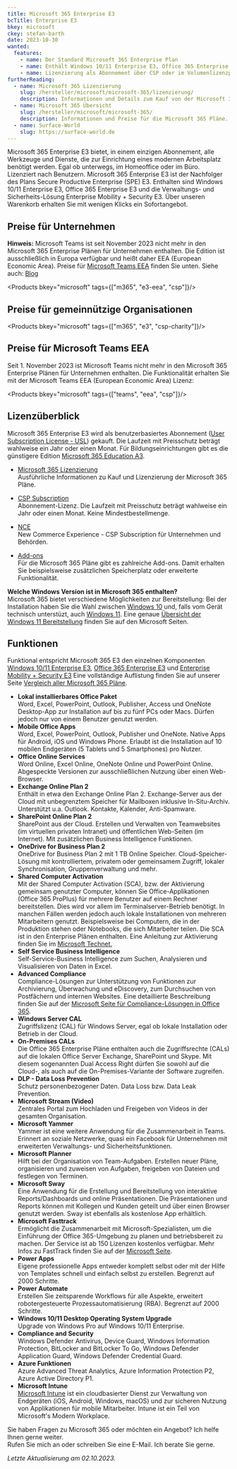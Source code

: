 ```yaml
---
title: Microsoft 365 Enterprise E3
bcTitle: Enterprise E3
bkey: microsoft
ckey: stefan-barth
date: 2023-10-30
wanted:
  features:
    - name: Der Standard Microsoft 365 Enterprise Plan
    - name: Enthält Windows 10/11 Enterprise E3, Office 365 Enterprise E3 und Enterprise Mobility + Security E3
    - name: Lizenzierung als Abonnement über CSP oder im Volumenlizenzprogramm Open Value
furtherReading:
  - name: Microsoft 365 Lizenzierung
    slug: /hersteller/microsoft/microsoft-365/lizenzierung/
    description: Informationen und Details zum Kauf von der Microsoft 365 Pläne.
  - name: Microsoft 365 Übersicht
    slug: /hersteller/microsoft/microsoft-365/
    description: Informationen und Preise für die Microsoft 365 Pläne.
  - name: Surface-World
    slug: https://surface-world.de
---
```




<Intro>

Microsoft 365 Enterprise E3 bietet, in einem einzigen Abonnement, alle Werkzeuge und Dienste, die zur Einrichtung eines modernen Arbeitsplatz benötigt werden.
Egal ob unterwegs, im Homeoffice oder im Büro. Lizenziert nach Benutzern. Microsoft 365 Enterprise E3 ist der Nachfolger des Plans Secure Productive Enterprise (SPE) E3.
Enthalten sind Windows 10/11 Enterprise E3, Office 365 Enterprise E3 und die Verwaltungs- und Sicherheits-Lösung Enterprise Mobility + Security E3.
Über unseren Warenkorb erhalten Sie mit wenigen Klicks ein Sofortangebot.

</Intro>

<TOC />


## Preise für Unternehmen

<Info>

**Hinweis:** Microsoft Teams ist seit November 2023 nicht mehr in den Microsoft 365 Enterprise Plänen für Unternehmen enthalten. Die Edition ist ausschließlich in Europa verfügbar und heißt daher EEA (European Economic Area).
Preise für [Microsoft Teams EEA](#preise-für-microsoft-teams-eea) finden Sie unten.
Siehe auch: [Blog](/blog/microsoft-teams-nicht-mehr-bestandteil-von-microsoft-365-enterprise/)

</Info>

<Products bkey="microsoft" tags={["m365", "e3-eea", "csp"]}/>


## Preise für gemeinnützige Organisationen

<Products bkey="microsoft" tags={["m365", "e3", "csp-charity"]}/>


## Preise für Microsoft Teams EEA

Seit 1. November 2023 ist Microsoft Teams nicht mehr in den Microsoft 365 Enterprise Plänen für Unternehmen enthalten. Die Funktionalität erhalten Sie mit der Microsoft Teams EEA (European Economic Area) Lizenz:

<Products bkey="microsoft" tags={["teams", "eea", "csp"]}/>



## Lizenzüberblick

Microsoft 365 Enterprise E3 wird als benutzerbasiertes Abonnement ([User Subscription License - USL](/hersteller/microsoft/microsoft-365/lizenzierung/#user-subscription-license-usl)) gekauft. Die Laufzeit mit Preisschutz beträgt wahlweise ein Jahr oder einen Monat.
Für Bildungseinrichtungen gibt es die günstigere Edition [Microsoft 365 Education A3](/hersteller/microsoft/microsoft-365/education-a3/).

<ArrowList>

- [Microsoft 365 Lizenzierung](/hersteller/microsoft/microsoft-365/lizenzierung/)<br />
  Ausführliche Informationen zu Kauf und Lizenzierung der Microsoft 365 Pläne.

- [CSP Subscription](/hersteller/microsoft/csp/)<br />
  Abonnement-Lizenz. Die Laufzeit mit Preisschutz beträgt wahlweise ein Jahr oder einen Monat. Keine Mindestbestellmenge.

- [NCE](/hersteller/microsoft/microsoft-365/lizenzierung/#new-commerce-experience-nce)<br />
  New Commerce Experience - CSP Subscription für Unternehmen und Behörden.

- [Add-ons](/hersteller/microsoft/microsoft-365/add-ons/)<br />
  Für die Microsoft 365 Pläne gibt es zahlreiche Add-ons. Damit erhalten Sie beispielsweise zusätzlichen Speicherplatz oder erweiterte Funktionalität.

</ArrowList>


<Info>

**Welche Windows Version ist in Microsoft 365 enthalten?**<br />
Microsoft 365 bietet verschiedene Möglichkeiten zur Bereitstellung: Bei der Installation haben Sie die Wahl zwischen [Windows 10](/hersteller/microsoft/windows/) und, falls vom Gerät technisch unterstüzt, auch [Windows 11](/hersteller/microsoft/windows/).
Eine genaue [Übersicht der Windows 11 Bereitstellung](https://learn.microsoft.com/de-de/windows/whats-new/windows-11-plan) finden Sie auf den Microsoft Seiten.

</Info>

## Funktionen

Funktional entspricht Microsoft 365 E3 den einzelnen Komponenten [Windows 10/11 Enterprise E3](/hersteller/microsoft/windows/enterprise/), [Office 365 Enterprise E3](/hersteller/microsoft/office-365/enterprise-e3/) und [Enterprise Mobility + Security E3](/hersteller/microsoft/enterprise-mobility-security/)
Eine vollständige Auflistung finden Sie auf unserer Seite [Vergleich aller Microsoft 365 Pläne](/hersteller/microsoft/microsoft-365/vergleich-aller-microsoft-365-plaene/).


<ArrowList>

- **Lokal installierbares Office Paket**<br />
  Word, Excel, PowerPoint, Outlook, Publisher, Access und OneNote Desktop-App zur Installation auf bis zu fünf PCs oder Macs. Dürfen jedoch nur von einem Benutzer genutzt werden.
- **Mobile Office Apps**<br />
  Word, Excel, PowerPoint, Outlook, Publisher und OneNote. Native Apps für Android, iOS und Windows Phone. Erlaubt ist die Installation auf 10 mobilen Endgeräten (5 Tablets und 5 Smartphones) pro Nutzer.
- **Office Online Services**<br />
  Word Online, Excel Online, OneNote Online und PowerPoint Online. Abgespeckte Versionen zur ausschließlichen Nutzung über einen Web-Browser.
- **Exchange Online Plan 2**<br />
  Enthält in etwa den Exchange Online Plan 2. Exchange-Server aus der Cloud mit unbegrenztem Speicher für Mailboxen inklusive In-Situ-Archiv. Unterstützt u.a. Outlook. Kontakte, Kalender, Anti-Spamware.
- **SharePoint Online Plan 2**<br />
  SharePoint aus der Cloud. Erstellen und Verwalten von Teamwebsites (im virtuellen privaten Intranet) und öffentlichen Web-Seiten (im Internet). Mit zusätzlichen Business Intelligence Funktionen.
- **OneDrive for Business Plan 2**<br />
  OneDrive for Business Plan 2 mit 1 TB Online Speicher. Cloud-Speicher-Lösung mit kontrolliertem, privatem oder gemeinsamem Zugriff, lokaler Synchronisation, Gruppenverwaltung und mehr.
- **Shared Computer Activation**<br />
  Mit der Shared Computer Activation (SCA), bzw. der Aktivierung gemeinsam genutzter Computer, können Sie Office-Applikationen (Office 365 ProPlus) für mehrere Benutzer auf einem Rechner bereitstellen. Dies wird vor allem im Terminalserver-Betrieb benötigt. In manchen Fällen werden jedoch auch lokale Installationen von mehreren Mitarbeitern genutzt. Beispielsweise bei Computern, die in der Produktion stehen oder Notebooks, die sich Mitarbeiter teilen. Die SCA ist in den Enterprise Plänen enthalten. Eine Anleitung zur Aktivierung finden Sie im <a href="https://learn.microsoft.com/en-us/deployoffice/overview-shared-computer-activation" target="_blank">Microsoft Technet.</a>
- **Self Service Business Intelligence**<br />
  Self-Service-Business Intelligence zum Suchen, Analysieren und Visualisieren von Daten in Excel.
- **Advanced Compliance**<br />
  Compliance-Lösungen zur Unterstützung von Funktionen zur Archivierung, Überwachung und eDiscovery, zum Durchsuchen von Postfächern und internen Websites. Eine detaillierte Beschreibung finden Sie auf der <a href="https://www.microsoft.com/de-de/security" target="_blank">Microsoft Seite für Compliance-Lösungen in Office 365</a>.
- **Windows Server CAL**<br />
  Zugriffslizenz (CAL) für Windows Server, egal ob lokale Installation oder Betrieb in der Cloud.
- **On-Premises CALs**<br />
  Die Office 365 Enterprise Pläne enthalten auch die Zugriffsrechte (CALs) auf die lokalen Office Server Exchange, SharePoint und Skype. Mit diesem sogenannten Dual Access Right dürfen Sie sowohl auf die Cloud-, als auch auf die On-Premises-Variante der Software zugreifen.
- **DLP - Data Loss Prevention**<br />
  Schutz personenbezogener Daten. Data Loss bzw. Data Leak Prevention.
- **Microsoft Stream (Video)**<br />
  Zentrales Portal zum Hochladen und Freigeben von Videos in der gesamten Organisation.
- **Microsoft Yammer**<br />
  Yammer ist eine weitere Anwendung für die Zusammenarbeit in Teams. Erinnert an soziale Netzwerke, quasi ein Facebook für Unternehmen mit erweiterten Verwaltungs- und Sicherheitsfunktionen.
- **Microsoft Planner**<br />
  Hilft bei der Organisation von Team-Aufgaben. Erstellen neuer Pläne, organisieren und zuweisen von Aufgaben, freigeben von Dateien und festlegen von Terminen.
- **Microsoft Sway**<br />
  Eine Anwendung für die Erstellung und Bereitstellung von interaktive Reports/Dashboards und online Präsentationen. Die Präsentationen und Reports können mit Kollegen und Kunden geteilt und über einen Browser genutzt werden. Sway ist ebenfalls als kostenlose App erhältlich.
- **Microsoft Fasttrack**<br />
  Ermöglicht die Zusammenarbeit mit Microsoft-Spezialisten, um die Einführung der Office 365-Umgebung zu planen und betriebsbereit zu machen. Der Service ist ab 150 Lizenzen kostenlos verfügbar. Mehr Infos zu FastTrack finden Sie auf der <a href="https://www.microsoft.com/de-de/fasttrack?rtc=1" target="_blank">Microsoft Seite</a>.
- **Power Apps**<br />
  Eigene professionelle Apps entweder komplett selbst oder mit der Hilfe von Templates schnell und einfach selbst zu erstellen. Begrenzt auf 2000 Schritte.
- **Power Automate**<br />
  Erstellen Sie zeitsparende Workflows für alle Aspekte, erweitert robotergesteuerte Prozessautomatisierung (RBA). Begrenzt auf 2000 Schritte.
- **Windows 10/11 Desktop Operating System Upgrade**<br />
  Upgrade von Windows Pro auf Windows 10/11 Enterprise.
- **Compliance and Security**<br />
  Windows Defender Antivirus, Device Guard, Windows Information Protection, BitLocker and BitLocker To Go, Windows Defender Application Guard, Windows Defender Credential Guard.
- **Azure Funktionen**<br />
  Azure Advanced Threat Analytics, Azure Information Protection P2, Azure Active Directory P1.
- **Microsoft Intune**<br />
  [Microsoft Intune](/hersteller/microsoft/intune/) ist ein cloudbasierter Dienst zur Verwaltung von Endgeräten (iOS, Android, Windows, macOS) und zur sicheren Nutzung von Applikationen für mobile Mitarbeiter. Intune ist ein Teil von Microsoft's Modern Workplace.


</ArrowList>


<GetInTouch theme="light">

Sie haben Fragen zu Microsoft 365 oder möchten ein Angebot? Ich helfe Ihnen gerne weiter.<br />
Rufen Sie mich an oder schreiben Sie eine E-Mail. Ich berate Sie gerne.

</GetInTouch>

_Letzte Aktualisierung am 02.10.2023._
